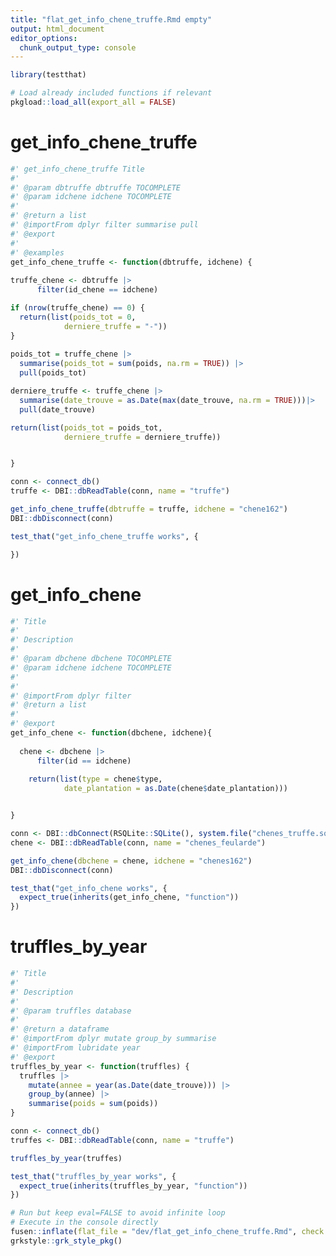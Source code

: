 ```yaml
---
title: "flat_get_info_chene_truffe.Rmd empty"
output: html_document
editor_options: 
  chunk_output_type: console
---
```


```r
library(testthat)
```

```r
# Load already included functions if relevant
pkgload::load_all(export_all = FALSE)
```

# get_info_chene_truffe

```r
#' get_info_chene_truffe Title
#'
#' @param dbtruffe dbtruffe TOCOMPLETE
#' @param idchene idchene TOCOMPLETE
#'
#' @return a list
#' @importFrom dplyr filter summarise pull
#' @export
#'
#' @examples
get_info_chene_truffe <- function(dbtruffe, idchene) {
  
truffe_chene <- dbtruffe |>
      filter(id_chene == idchene) 

if (nrow(truffe_chene) == 0) {
  return(list(poids_tot = 0,
            derniere_truffe = "-"))
}
  
poids_tot = truffe_chene |>
  summarise(poids_tot = sum(poids, na.rm = TRUE)) |> 
  pull(poids_tot)

derniere_truffe <- truffe_chene |>
  summarise(date_trouve = as.Date(max(date_trouve, na.rm = TRUE)))|> 
  pull(date_trouve)

return(list(poids_tot = poids_tot,
            derniere_truffe = derniere_truffe))


}
```

```r
conn <- connect_db()
truffe <- DBI::dbReadTable(conn, name = "truffe")

get_info_chene_truffe(dbtruffe = truffe, idchene = "chene162")
DBI::dbDisconnect(conn)
```

```r
test_that("get_info_chene_truffe works", {

})
```



# get_info_chene
    
```r
#' Title
#' 
#' Description
#'
#' @param dbchene dbchene TOCOMPLETE
#' @param idchene idchene TOCOMPLETE
#' 
#'
#' @importFrom dplyr filter 
#' @return a list
#' 
#' @export
get_info_chene <- function(dbchene, idchene){
    
  chene <- dbchene |>
      filter(id == idchene) 
    
    return(list(type = chene$type,
            date_plantation = as.Date(chene$date_plantation)))


}
```
  
```r
conn <- DBI::dbConnect(RSQLite::SQLite(), system.file("chenes_truffe.sqlite", package = "truffles"))
chene <- DBI::dbReadTable(conn, name = "chenes_feularde")

get_info_chene(dbchene = chene, idchene = "chenes162")
DBI::dbDisconnect(conn)


```
  
```r
test_that("get_info_chene works", {
  expect_true(inherits(get_info_chene, "function")) 
})
```
  

# truffles_by_year
    
```r
#' Title
#' 
#' Description
#' 
#' @param truffles database
#'
#' @return a dataframe
#' @importFrom dplyr mutate group_by summarise
#' @importFrom lubridate year
#' @export
truffles_by_year <- function(truffles) {
  truffles |> 
    mutate(annee = year(as.Date(date_trouve))) |>  
    group_by(annee) |> 
    summarise(poids = sum(poids))
}
```
  
```r
conn <- connect_db()
truffes <- DBI::dbReadTable(conn, name = "truffe")

truffles_by_year(truffes)
```
  
```r
test_that("truffles_by_year works", {
  expect_true(inherits(truffles_by_year, "function")) 
})
```
  


```r
# Run but keep eval=FALSE to avoid infinite loop
# Execute in the console directly
fusen::inflate(flat_file = "dev/flat_get_info_chene_truffe.Rmd", check = FALSE, vignette_name = NA)
grkstyle::grk_style_pkg()
```
